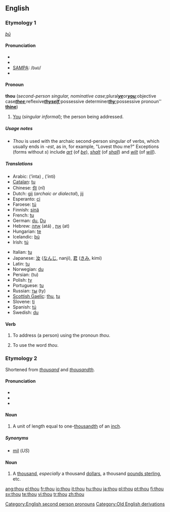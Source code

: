 {{wikipedia|dab=thou (disambiguation)|thou}}
==English==

{{rank|asked|soon|almost|217|thou|full|country|course}}

===Etymology 1===
{{OE.}} ''[[þū]]''

====Pronunciation====
*{{enPR|''th''ou}}
*{{IPA|/ðaʊ/}}
*[[SAMPA]]: /<tt>DaU</tt>/
*{{audio|en-us-thou.ogg|Audio (US)}}

====Pronoun====
{{wikipedia}}
'''thou''' (''second-person singular, nominative case; ''plural'' '''[[ye]]''' ''or'' '''[[you]]'''; ''objective case'' '''[[thee]]'''; ''reflexive'' '''[[thyself]]'''; ''possessive determiner'' '''[[thy]]'''; ''possessive pronoun'' '''[[thine]]''')

# {{context|archaic|or|dialectal}} [[you|You]] (''singular informal''); the person being addressed.

=====Usage notes=====
*''Thou'' is used with the archaic second-person singular of verbs, which usually ends in ''-est'', as in, for example, "Lovest thou me?" Exceptions (forms without ''s'') include ''[[art#Verb|art]]'' (of ''[[be]]''), ''[[shalt]]'' (of ''[[shall]]'') and ''[[wilt]]'' (of ''[[will#Verb|will]]'').

=====Translations=====
{{trans-top}}
*Arabic: {{ARchar|[[أنت]]}} (’ínta) {{m}}, {{ARchar|[[أنت]]}} (’ínti) {{f}}
*[[Catalan]]: [[tu#Catalan|tu]]
*Chinese: [[你]] (nǐ)
*Dutch: [[gij]] (''archaic or dialectal''), [[jij]]
*Esperanto: [[ci]]
*Faroese: [[tú]]
*Finnish: [[sinä]]
*French: [[tu#French|tu]]
*German: [[du]], [[Du]]
*Hebrew: [[אתה]] (atá) {{m}}, [[את]] (at) {{f}}
*Hungarian: [[te#Hungarian|te]]
*Icelandic: [[þú#Icelandic|þú]]
*Irish: [[tú#Irish|tú]]
{{trans-mid}}
*Italian: [[tu#Italian|tu]]
*Japanese: [[汝]] ([[なんじ]], nanji), [[君]] ([[きみ]], kimi)
*Latin: [[tu#Latin|tu]]
*Norwegian: [[du]]
*Persian: {{FAchar|[[تو]]}} (tu)
*Polish: [[ty]]
*Portuguese: [[tu#Portuguese|tu]]
*Russian: [[ты]] (ty)
*[[Scottish Gaelic]]: [[thu]], [[tu#Scottish Gaelic|tu]]
*Slovene: [[ti#Slovene|ti]]
*Spanish: [[tú#Spanish|tú]]
*Swedish: [[du#Swedish|du]]
{{trans-bottom}}

====Verb====
{{en-verb}}

# {{transitive}} To address (a person) using the pronoun ''thou''.
# {{intransitive}} To use the word ''thou''.

===Etymology 2===
Shortened from ''[[thousand]]'' and ''[[thousandth]]''.

====Pronunciation====
*{{enPR|thou}}
*{{IPA|/θaʊ/}}
*{{SAMPA|/TaU/}}

====Noun====
{{en-noun}}

# {{UK}} A unit of length equal to one-[[thousandth]] of an [[inch]].

=====Synonyms=====
*[[mil]] (''US'')

====Noun====
{{en-noun|pl=thou}}

# {{slang}} A [[thousand]], ''especially'' a thousand [[dollar]]s, a thousand [[pound sterling|pounds sterling]], etc.

[[Category:English second person pronouns]]
[[Category:Old English derivations]]

[[ang:thou]]
[[el:thou]]
[[fr:thou]]
[[io:thou]]
[[it:thou]]
[[hu:thou]]
[[ja:thou]]
[[pl:thou]]
[[pt:thou]]
[[fi:thou]]
[[sv:thou]]
[[te:thou]]
[[vi:thou]]
[[tr:thou]]
[[zh:thou]]